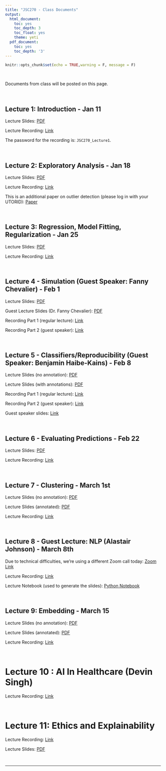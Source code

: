 ```yaml
---
title: "JSC270 - Class Documents"
output:
  html_document:
    toc: yes
    toc_depth: 3
    toc_float: yes
    theme: yeti
  pdf_document:
    toc: yes
    toc_depth: '3'
---
```


```r
knitr::opts_chunk$set(echo = TRUE,warning = F, message = F)
```

<br>


Documents from class will be posted on this page.

<br>

## Lecture 1: Introduction - Jan 11

Lecture Slides: <a href="JSC270.github.io/docs/JSC270-Lecture-1.pdf" target="_blank">PDF</a>

Lecture Recording: <a href="https://utoronto.zoom.us/rec/play/9HYlTiqoHD2oFHIIWRlZn67W37lm4JmRJacbfA2K43mQ6B-kJqWr7pGbH-29dVBu2wrbOPEU7Y39jLRM.RvJhuwvQnelcqqdT" target="_blank">Link</a>

The password for the recording is: `JSC270_Lecture1`.

</br>

## Lecture 2: Exploratory Analysis - Jan 18

Lecture Slides: <a href="JSC270.github.io/docs/JSC270-Lecture-2.pdf" target="_blank">PDF</a>

Lecture Recording: <a href="https://drive.google.com/file/d/1Hn_Bb2_hD5f7D-vgKDGP9Zm1ln81IgJz/view?usp=sharing" target="_blank">Link</a>

This is an additional paper on outlier detection (please log in with your UTORID): <a href="https://dl-acm-org.myaccess.library.utoronto.ca/doi/pdf/10.1145/3381028" target="_blank">Paper</a> 

<br>

## Lecture 3: Regression, Model Fitting, Regularization - Jan 25

Lecture Slides: <a href="JSC270.github.io/docs/JSC270-Lecture-3.pdf" target="_blank">PDF</a>

Lecture Recording: <a href="https://drive.google.com/file/d/1AVqOrxFdwsNPNv4JwpQVoGxumGW6sUpa/view?usp=sharing" target="_blank">Link</a>

<br>

## Lecture 4 - Simulation (Guest Speaker: Fanny Chevalier) - Feb 1

Lecture Slides: <a href="JSC270.github.io/docs/JSC270-Lecture-4.pdf" target="_blank">PDF</a>

Guest Lecture Slides (Dr. Fanny Chevalier): <a href="JSC270.github.io/docs/JSC270-2021-Visualization.pdf" target="_blank">PDF</a>

Recording Part 1 (regular lecture): <a href="https://drive.google.com/file/d/1H9ppZfGO_rhC6i-Cms9s-NfUhLMn5jMC/view?usp=sharing" target="_blank">Link</a>

Recording Part 2 (guest speaker): <a href="https://drive.google.com/file/d/1j7RrauZwxh0is6p_8upZpWkynKezVjP2/view?usp=sharing" target="_blank">Link</a>

<br>

## Lecture 5 - Classifiers/Reproducibility (Guest Speaker: Benjamin Haibe-Kains) - Feb 8

Lecture Slides (no annotation): <a href="JSC270.github.io/docs/JSC270-pre-Lecture-5.pdf" target="_blank">PDF</a>

Lecture Slides (with annotations): <a href="JSC270.github.io/docs/JSC270-Lecture-5.pdf" target="_blank">PDF</a>

Recording Part 1 (regular lecture): <a href="https://drive.google.com/file/d/1c-qvfSPPQWds82QHTz0koUBuasmohrZ5/view?usp=sharing" target="_blank">Link</a>

Recording Part 2 (guest speaker): <a href="https://drive.google.com/file/d/1y9r7Ye-POalrQg7n3iMNqFMzek4NBYcW/view?usp=sharing" target="_blank">Link</a>

Guest speaker slides: <a href="https://docs.google.com/presentation/d/1Ucd4IqjPyshQ1LS1-JQssLQRUAKrXyOfGOOKH_yYldQ/edit?usp=sharing" target="_blank">Link</a>

<br>

## Lecture 6 - Evaluating Predictions - Feb 22

Lecture Slides: <a href="JSC270.github.io/docs/JSC270-Lecture-6.pdf" target="_blank">PDF</a>

Lecture Recording: <a href="https://drive.google.com/file/d/1uZA2_BkUJhtKC7iiwwB6H1rwWqEtOaSU/view?usp=sharing">Link</a>

<br>

## Lecture 7 - Clustering - March 1st

Lecture Slides (no annotation): <a href="JSC270.github.io/docs/JSC270-pre-Lecture-7.pdf" target="_blank">PDF</a>

Lecture Slides (annotated): <a href="./docs/JSC270-Lecture-7.pdf" target="_blank">PDF</a>

Lecture Recording: <a href="https://drive.google.com/file/d/1XGNsWQvuStSPpzXiFg-OqxPPX9E9BAlG/view?usp=sharing">Link</a>

<br>

## Lecture 8 - Guest Lecture: NLP (Alastair Johnson) - March 8th
Due to technical difficulties, we're using a different Zoom call today: <a href='https://vectorinstitute.zoom.us/j/98405655848?pwd=VENrVDhVQWdqbDgvZS9LamMxTy9BZz09
'>Zoom Link</a> 

Lecture Recording: <a href="https://drive.google.com/file/d/1-AFm6-am6FvWoweFi7YRpyQQMmjTAlE7/view?usp=sharing">Link</a>

Lecture Notebook (used to generate the slides): <a href="http://JSC270.github.io/docs/intro_to_nlp.ipynb">Python Notebook</a>


<br>

## Lecture 9: Embedding - March 15

Lecture Slides (no annotation): <a href="./docs/JSC270-pre-Lecture-9.pdf" target="_blank">PDF</a>

Lecture Slides (annotated): <a href="./docs/JSC270-Lecture-9.pdf" target="_blank">PDF</a>

Lecture Recording: <a href="https://drive.google.com/file/d/16OjK1Unj2TjZunW9lwh2H9Se1pVlXmr6/view?usp=sharing">Link</a>

<br>

# Lecture 10 : AI In Healthcare (Devin Singh)

Lecture Recording: <a href="https://drive.google.com/file/d/1NceDgZKUWPLSoj0UvNs-o_E1TvrzdUuL/view?usp=sharing">Link</a>

<br>

# Lecture 11: Ethics and Explainability

Lecture Recording: <a href="https://drive.google.com/file/d/1VyPTidGZ0LL2Y9GCvKlhjDVJI83ZT3FU/view?usp=sharing">Link</a>

Lecture Slides: <a href="./docs/slides-ethics.pdf" target="_blank">PDF</a>

<br>

******


